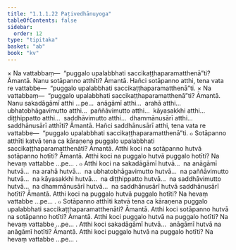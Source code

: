 ```yaml
---
title: "1.1.1.22 Paṭivedhānuyoga"
tableOfContents: false
sidebar:
  order: 12
type: "tipitaka"
basket: "ab"
book: "kv"
---
```



<DynamicBreadcrumb />

<Division number="201" book="kv">

<Paragraph number="331" book="kv">
× Na vattabbaṃ—  “puggalo upalabbhati saccikaṭṭhaparamatthenā”ti? Āmantā. Nanu sotāpanno atthīti? Āmantā. Hañci sotāpanno atthi, tena vata re vattabbe—  “puggalo upalabbhati saccikaṭṭhaparamatthenā”ti.
</Paragraph>

</Division>
<Division number="202" book="kv">

<Paragraph number="332" book="kv">
× Na vattabbaṃ—  “puggalo upalabbhati saccikaṭṭhaparamatthenā”ti? Āmantā. Nanu sakadāgāmī atthi …pe…  anāgāmī atthi…  arahā atthi…  ubhatobhāgavimutto atthi…  paññāvimutto atthi…  kāyasakkhi atthi…  diṭṭhippatto atthi…  saddhāvimutto atthi…  dhammānusārī atthi…  saddhānusārī atthīti? Āmantā. Hañci saddhānusārī atthi, tena vata re vattabbe—  “puggalo upalabbhati saccikaṭṭhaparamatthenā”ti.
</Paragraph>

</Division>
<Division number="203" book="kv">

<Paragraph number="333" book="kv">
๐ Sotāpanno atthīti katvā tena ca kāraṇena puggalo upalabbhati saccikaṭṭhaparamatthenāti? Āmantā. Atthi koci na sotāpanno hutvā sotāpanno hotīti? Āmantā. Atthi koci na puggalo hutvā puggalo hotīti? Na hevaṃ vattabbe …pe… .
</Paragraph>

</Division>
<Division number="204" book="kv">

<Paragraph number="334" book="kv">
๐ Atthi koci na sakadāgāmī hutvā…  na anāgāmī hutvā…  na arahā hutvā…  na ubhatobhāgavimutto hutvā…  na paññāvimutto hutvā…  na kāyasakkhi hutvā…  na diṭṭhippatto hutvā…  na saddhāvimutto hutvā…  na dhammānusārī hutvā…  na saddhānusārī hutvā saddhānusārī hotīti? Āmantā. Atthi koci na puggalo hutvā puggalo hotīti? Na hevaṃ vattabbe …pe… .
</Paragraph>

</Division>
<Division number="205" book="kv">

<Paragraph number="335" book="kv">
๐ Sotāpanno atthīti katvā tena ca kāraṇena puggalo upalabbhati saccikaṭṭhaparamatthenāti? Āmantā. Atthi koci sotāpanno hutvā na sotāpanno hotīti? Āmantā. Atthi koci puggalo hutvā na puggalo hotīti? Na hevaṃ vattabbe …pe… .
</Paragraph>

<Paragraph number="336" book="kv">
Atthi koci sakadāgāmī hutvā…  anāgāmī hutvā na anāgāmī hotīti? Āmantā. Atthi koci puggalo hutvā na puggalo hotīti? Na hevaṃ vattabbe …pe… .
</Paragraph>
</Division>
